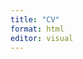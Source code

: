```yaml
---
title: "CV"
format: html
editor: visual
---
```


  <script>
    window.onload = function() {
      window.location.href = "/cv/Kaluderovic_CV.pdf"; // Replace "/your-cv.pdf" with the actual path to your CV PDF file
    };
  </script>

